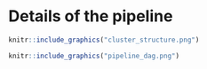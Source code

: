 # Details of the pipeline

```r
knitr::include_graphics("cluster_structure.png")
```

```r
knitr::include_graphics("pipeline_dag.png")
```